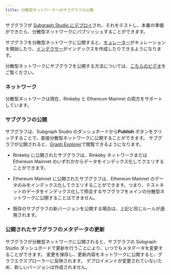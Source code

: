 ```yaml
---
title: 分散型ネットワークへのサブグラフの公開
---
```


サブグラフが [Subgraph Studio にデプロイ](/deploying/deploy-subgraph-studio)され、それをテストし、本番の準備ができたら、分散型ネットワークにパブリッシュすることができます。

サブグラフを分散型ネットワークに公開すると、[キュレーター](/network/curating)がキュレーションを開始したり、[インデクサー](/network/indexing)がインデックスを作成したりできるようになります。

分散型ネットワークにサブグラフを公開する方法については、[こちらのビデオ](https://youtu.be/HfDgC2oNnwo?t=580)をご覧ください。

### ネットワーク

分散型ネットワークは現在、Rinkeby と Ethereum Mainnet の両方をサポートしています。

### サブグラフの公開

サブグラフは、Subgraph Studio のダッシュボードから**Publish** ボタンをクリックすることで、直接分散型ネットワークに公開することができます。 サブグラフが公開されると、[Graph Explorer](https://thegraph.com/explorer/)で閲覧できるようになります。

- Rinkeby に公開されたサブグラフは、Rinkeby ネットワークまたは Ethereum Mainnet のいずれかからデータをインデックス化してクエリすることができます。

- Ethereum Mainnet に公開されたサブグラフは、Ethereum Mainnet のデータのみをインデックス化してクエリすることができます。つまり、テストネットのデータをインデックス化して照会するサブグラフをメインの分散型ネットワークに公開することはできません。

- 既存のサブグラフの新バージョンを公開する場合は、上記と同じルールが適用されます。

### 公開されたサブグラフのメタデータの更新

サブグラフが分散型ネットワークに公開されると、サブグラフの Subgraph Studio ダッシュボードで更新を行うことにより、いつでもメタデータを変更することができます。 変更を保存し、更新内容をネットワークに公開すると、グラフエクスプローラーに反映されます。 デプロイメントが変更されていないため、新しいバージョンは作成されません。
